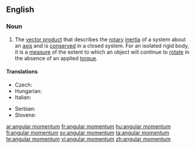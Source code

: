 ==English==

===Noun===
{{wikipedia}}
{{en-noun|sg=[[angular]] [[momentum]]|angular momenta}}

# {{physics}} The [[vector product]] that describes the [[rotary]] [[inertia]] of a system about an [[axis]] and is [[conserved]] in a closed system. For an isolated rigid body, it is a [[measure]] of the extent to which an object will continue to [[rotate]] in the absence of an applied [[torque]].

====Translations====
{{trans-top|angular momentum}}
* Czech: {{t-|cs|moment hybnosti|m}}
* Hungarian: {{t|hu|impulzusmomentum}}
* Italian: {{t-|it|momento angolare|m}}
{{trans-mid}}
* Serbian: {{t-|sr|ugaoni moment|m}}
* Slovene: {{t-|sl|kotni moment|m}}
{{trans-bottom}}

[[ar:angular momentum]]
[[fr:angular momentum]]
[[hu:angular momentum]]
[[fi:angular momentum]]
[[sv:angular momentum]]
[[ta:angular momentum]]
[[te:angular momentum]]
[[vi:angular momentum]]
[[zh:angular momentum]]